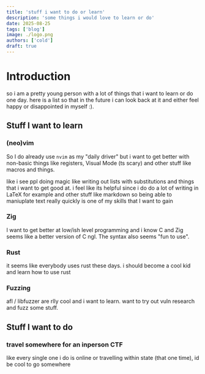 ```yaml
---
title: 'stuff i want to do or learn'
description: 'some things i would love to learn or do'
date: 2025-08-25
tags: ['blog']
image: ./logo.png
authors: ['cold']
draft: true
---
```


# Introduction

so i am a pretty young person with a lot of things that i want to learn or do one day. here is a list so that in the future i can look back at it and either feel happy or disappointed in myself :).

## Stuff I want to learn

### (neo)vim

So I do already use `nvim` as my "daily driver" but i want to get better with non-basic things like registers, Visual Mode (ts scary) and other stuff like macros and things.

like i see ppl doing magic like writing out lists with substitutions and things that i want to get good at. i feel like its helpful since i do do a lot of writing in LaTeX for example and other stuff like markdown so being able to maniuplate text really quickly is one of my skills that I want to gain

### Zig

I want to get better at low/ish level programming and i know C and Zig seems like a better version of C ngl. The syntax also seems "fun to use".

### Rust

it seems like everybody uses rust these days. i should become a cool kid and learn how to use rust

### Fuzzing

afl / libfuzzer are rlly cool and i want to learn. want to try out vuln research and fuzz some stuff.

## Stuff I want to do

### travel somewhere for an inperson CTF

like every single one i do is online or travelling within state (that one time), id be cool to go somewhere

